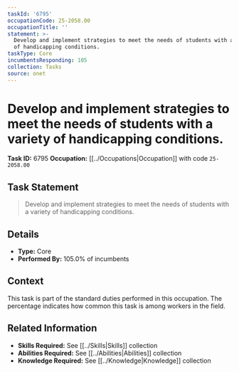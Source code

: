 ```yaml
---
taskId: '6795'
occupationCode: 25-2058.00
occupationTitle: ''
statement: >-
  Develop and implement strategies to meet the needs of students with a variety
  of handicapping conditions.
taskType: Core
incumbentsResponding: 105
collection: Tasks
source: onet
---
```

# Develop and implement strategies to meet the needs of students with a variety of handicapping conditions.

**Task ID:** 6795
**Occupation:** [[../Occupations|Occupation]] with code `25-2058.00`

## Task Statement

> Develop and implement strategies to meet the needs of students with a variety of handicapping conditions.

## Details

- **Type:** Core
- **Performed By:** 105.0% of incumbents

## Context

This task is part of the standard duties performed in this occupation. The percentage indicates how common this task is among workers in the field.

## Related Information

- **Skills Required:** See [[../Skills|Skills]] collection
- **Abilities Required:** See [[../Abilities|Abilities]] collection
- **Knowledge Required:** See [[../Knowledge|Knowledge]] collection
